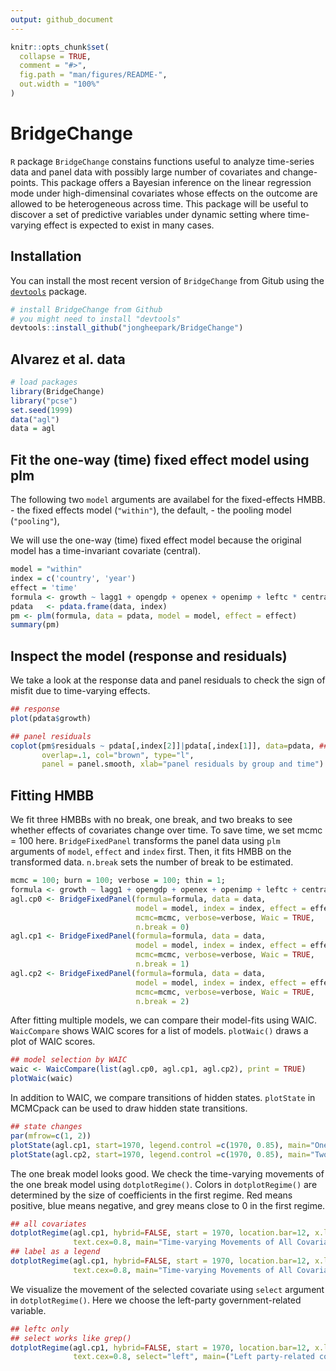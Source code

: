 ```yaml
---
output: github_document
---
```


<!-- README.md is generated from README.Rmd. Please edit that file -->

```r
knitr::opts_chunk$set(
  collapse = TRUE,
  comment = "#>",
  fig.path = "man/figures/README-",
  out.width = "100%"
)
```

# BridgeChange

`R` package `BridgeChange` constains functions useful to analyze time-series data 
and panel data with possibly large number of covariates and change-points.
This package offers a Bayesian inference on the linear regression mode under high-dimensinal covariates whose effects on the outcome are allowed to be heterogeneous across time.
This package will be useful to discover a set of predictive variables under dynamic setting where time-varying effect is expected to exist in many cases.

## Installation

You can install the most recent version of `BridgeChange` from Gitub using the [`devtools`](https://github.com/r-lib/devtools) package.

```r
# install BridgeChange from Github
# you might need to install "devtools"
devtools::install_github("jongheepark/BridgeChange")
```



## Alvarez et al. data
```r
# load packages 
library(BridgeChange)
library("pcse")
set.seed(1999)
data("agl")
data = agl
```



## Fit the one-way (time) fixed effect model using plm
The following two `model` arguments are availabel for the fixed-effects HMBB.
- the fixed effects model (`"within"`), the default,
- the pooling model (`"pooling"`),

We will use the one-way (time) fixed effect model because the original model has a time-invariant covariate (central).
```r
model = "within"
index = c('country', 'year')
effect = 'time'
formula <- growth ~ lagg1 + opengdp + openex + openimp + leftc * central
pdata   <- pdata.frame(data, index)
pm <- plm(formula, data = pdata, model = model, effect = effect)
summary(pm)
```


## Inspect the model (response and residuals)
We take a look at the response data and panel residuals to check the sign of misfit due to time-varying effects. 
```r
## response
plot(pdata$growth)

## panel residuals
coplot(pm$residuals ~ pdata[,index[2]]|pdata[,index[1]], data=pdata, ## number=length(unique(pdata[,index[1]])),
       overlap=.1, col="brown", type="l", 
       panel = panel.smooth, xlab="panel residuals by group and time")
```

## Fitting HMBB
We fit three HMBBs with no break, one break, and two breaks to see whether effects of covariates change over time. To save time, we set mcmc = 100 here. `BridgeFixedPanel` transforms the panel data using `plm` arguments of `model`, `effect` and `index` first. Then, it fits HMBB on the transformed data. `n.break` sets the number of break to be estimated. 
```r
mcmc = 100; burn = 100; verbose = 100; thin = 1;
formula <- growth ~ lagg1 + opengdp + openex + openimp + leftc + central + inter
agl.cp0 <- BridgeFixedPanel(formula=formula, data = data, 
                            model = model, index = index, effect = effect,
                            mcmc=mcmc, verbose=verbose, Waic = TRUE, 
                            n.break = 0)
agl.cp1 <- BridgeFixedPanel(formula=formula, data = data, 
                            model = model, index = index, effect = effect,
                            mcmc=mcmc, verbose=verbose, Waic = TRUE, 
                            n.break = 1)
agl.cp2 <- BridgeFixedPanel(formula=formula, data = data, 
                            model = model, index = index, effect = effect,
                            mcmc=mcmc, verbose=verbose, Waic = TRUE, 
                            n.break = 2)
```

After fitting multiple models, we can compare their model-fits using WAIC. `WaicCompare` shows WAIC scores for a list of models. `plotWaic()` draws a plot of WAIC scores.
```r
## model selection by WAIC
waic <- WaicCompare(list(agl.cp0, agl.cp1, agl.cp2), print = TRUE)
plotWaic(waic)
```

In addition to WAIC, we compare transitions of hidden states. `plotState` in MCMCpack can be used to draw hidden state transitions. 
```r
## state changes
par(mfrow=c(1, 2))
plotState(agl.cp1, start=1970, legend.control =c(1970, 0.85), main="One break")
plotState(agl.cp2, start=1970, legend.control =c(1970, 0.85), main="Two breaks")
```

The one break model looks good. We check the time-varying movements of the one break model using `dotplotRegime()`. Colors in `dotplotRegime()` are determined by the size of coefficients in the first regime. Red means positive, blue means negative, and grey means close to 0 in the first regime.
```r
## all covariates
dotplotRegime(agl.cp1, hybrid=FALSE, start = 1970, location.bar=12, x.location="default",
              text.cex=0.8, main="Time-varying Movements of All Covariates")
## label as a legend
dotplotRegime(agl.cp1, hybrid=FALSE, start = 1970, location.bar=12, x.location="legend",
              text.cex=0.8, main="Time-varying Movements of All Covariates")
```

We visualize the movement of the selected covariate using `select` argument in `dotplotRegime()`. Here we choose the left-party government-related variable. 
```r
## leftc only
## select works like grep()
dotplotRegime(agl.cp1, hybrid=FALSE, start = 1970, location.bar=12, x.location="static",
              text.cex=0.8, select="left", main=("Left party-related covariates"))

```

